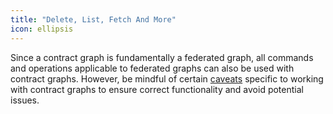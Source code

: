 ---
title: "Delete, List, Fetch And More"
icon: ellipsis
---

Since a contract graph is fundamentally a federated graph, all commands and operations applicable to federated graphs can also be used with contract graphs. However, be mindful of certain [caveats](/studio/schema-contracts#caveats-to-remember) specific to working with contract graphs to ensure correct functionality and avoid potential issues.

<CardGroup cols={1}>
<Card title="Federated Graph" href="/cli/federated-graph" horizontal icon='vector-circle' iconType='solid' />
</CardGroup>

